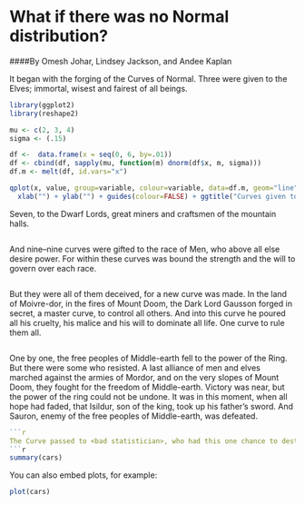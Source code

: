 What if there was no Normal distribution?
========================================================
####By Omesh Johar, Lindsey Jackson, and Andee Kaplan

It began with the forging of the Curves of Normal. Three were given to the Elves; immortal, wisest and fairest of all beings.
```r
library(ggplot2)
library(reshape2)

mu <- c(2, 3, 4)
sigma <- (.15)

df <-  data.frame(x = seq(0, 6, by=.01))
df <- cbind(df, sapply(mu, function(m) dnorm(df$x, m, sigma)))
df.m <- melt(df, id.vars="x")

qplot(x, value, group=variable, colour=variable, data=df.m, geom="line") + 
  xlab("") + ylab("") + guides(colour=FALSE) + ggtitle("Curves given to the Elves")

```

Seven, to the Dwarf Lords, great miners and craftsmen of the mountain halls. 

```r

```

And nine--nine curves were gifted to the race of Men, who above all else desire power. For within these curves was bound the strength and the will to govern over each race. 

```r

```

But they were all of them deceived, for a new curve was made. In the land of Moivre-dor, in the fires of Mount Doom, the Dark Lord Gausson forged in secret, a master curve, to control all others. And into this curve he poured all his cruelty, his malice and his will to dominate all life. One curve to rule them all. 

```r
```

One by one, the free peoples of Middle-earth fell to the power of the Ring. But there were some who resisted. A last alliance of men and elves marched against the armies of Mordor, and on the very slopes of Mount Doom, they fought for the freedom of Middle-earth. Victory was near, but the power of the ring could not be undone. It was in this moment, when all hope had faded, that Isildur, son of the king, took up his father's sword. And Sauron, enemy of the free peoples of Middle-earth, was defeated. 

```r
```r
The Curve passed to <bad statistician>, who had this one chance to destroy evil forever, but the hearts of men are easily corrupted. And the ring of power has a will of its own. It betrayed Isildur, to his death. And some things that should not have been forgotten were lost. History became legend. Legend became myth. And for two and a half thousand years, the ring passed out of all knowledge. Until, when chance came, the ring ensnared another bearer. The ring came to the creature Gollum, who took it deep into the tunnels under the Misty Mountains, and there it consumed him. The ring gave to Gollum unnatural long life. For five hundred years it poisoned his mind; and in the gloom of Gollum's cave, it waited. Darkness crept back into the forests of the world. Rumor grew of a shadow in the East, whispers of a nameless fear, and the Ring of Power perceived. Its time had now come. It abandoned Gollum. But then something happened that the Ring did not intend. It was picked up by the most unlikely creature imaginable. A hobbit, Bilbo Baggins, of the Shire. For the time will soon come when hobbits will shape the fortunes of all...
```r
summary(cars)
```

You can also embed plots, for example:

```r
plot(cars)
```

